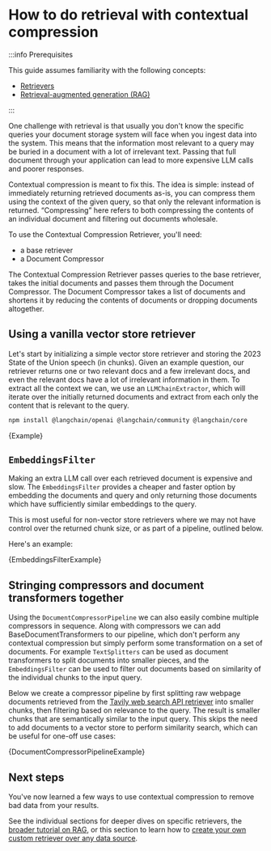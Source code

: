 # How to do retrieval with contextual compression

:::info Prerequisites

This guide assumes familiarity with the following concepts:

- [Retrievers](/docs/concepts/retrievers)
- [Retrieval-augmented generation (RAG)](/docs/tutorials/rag)

:::

One challenge with retrieval is that usually you don't know the specific queries your document storage system will face when you ingest data into the system. This means that the information most relevant to a query may be buried in a document with a lot of irrelevant text. Passing that full document through your application can lead to more expensive LLM calls and poorer responses.

Contextual compression is meant to fix this. The idea is simple: instead of immediately returning retrieved documents as-is, you can compress them using the context of the given query, so that only the relevant information is returned. “Compressing” here refers to both compressing the contents of an individual document and filtering out documents wholesale.

To use the Contextual Compression Retriever, you'll need:

- a base retriever
- a Document Compressor

The Contextual Compression Retriever passes queries to the base retriever, takes the initial documents and passes them through the Document Compressor. The Document Compressor takes a list of documents and shortens it by reducing the contents of documents or dropping documents altogether.

## Using a vanilla vector store retriever

Let's start by initializing a simple vector store retriever and storing the 2023 State of the Union speech (in chunks).
Given an example question, our retriever returns one or two relevant docs and a few irrelevant docs, and even the relevant docs have a lot of irrelevant information in them.
To extract all the context we can, we use an `LLMChainExtractor`, which will iterate over the initially returned documents and extract from each only the content that is relevant to the query.


<IntegrationInstallTooltip></IntegrationInstallTooltip>

```bash npm2yarn
npm install @langchain/openai @langchain/community @langchain/core
```


<CodeBlock language="typescript">{Example}</CodeBlock>

## `EmbeddingsFilter`

Making an extra LLM call over each retrieved document is expensive and slow. The `EmbeddingsFilter` provides a cheaper and faster option by embedding the documents and query and only returning those documents which have sufficiently similar embeddings to the query.

This is most useful for non-vector store retrievers where we may not have control over the returned chunk size, or as part of a pipeline, outlined below.

Here's an example:


<CodeBlock language="typescript">{EmbeddingsFilterExample}</CodeBlock>

## Stringing compressors and document transformers together

Using the `DocumentCompressorPipeline` we can also easily combine multiple compressors in sequence. Along with compressors we can add BaseDocumentTransformers to our pipeline, which don't perform any contextual compression but simply perform some transformation on a set of documents.
For example `TextSplitters` can be used as document transformers to split documents into smaller pieces, and the `EmbeddingsFilter` can be used to filter out documents based on similarity of the individual chunks to the input query.

Below we create a compressor pipeline by first splitting raw webpage documents retrieved from the [Tavily web search API retriever](/docs/integrations/retrievers/tavily) into smaller chunks, then filtering based on relevance to the query.
The result is smaller chunks that are semantically similar to the input query.
This skips the need to add documents to a vector store to perform similarity search, which can be useful for one-off use cases:


<CodeBlock language="typescript">{DocumentCompressorPipelineExample}</CodeBlock>

## Next steps

You've now learned a few ways to use contextual compression to remove bad data from your results.

See the individual sections for deeper dives on specific retrievers, the [broader tutorial on RAG](/docs/tutorials/rag), or this section to learn how to
[create your own custom retriever over any data source](/docs/how_to/custom_retriever/).
